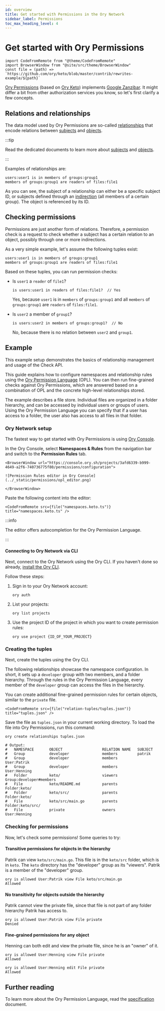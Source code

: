 ```yaml
---
id: overview
title: Get started with Permissions in the Ory Network
sidebar_label: Permissions
toc_max_heading_level: 4
---
```


# Get started with Ory Permissions

```mdx-code-block
import CodeFromRemote from "@theme/CodeFromRemote"
import BrowserWindow from "@site/src/theme/BrowserWindow"
const file = (path) => `https://github.com/ory/keto/blob/master/contrib/rewrites-example/${path}`
```

[Ory Permissions](https://www.ory.sh/permissions/) (based on [Ory Keto](https://github.com/ory/keto)) implements
[Google Zanzibar](https://research.google/pubs/pub48190/). It might differ a bit from other authorization services you know, so
let's first clarify a few concepts.

## Relations and relationships

The data model used by Ory Permissions are so-called [relationships](/keto/concepts/01_relation-tuples.mdx) that encode relations
between [subjects](/keto/concepts/15_subjects.mdx) and [objects](/keto/concepts/10_objects.mdx).

:::tip

Read the dedicated documents to learn more about [subjects](/keto/concepts/15_subjects.mdx) and
[objects](/keto/concepts/10_objects.mdx).

:::

Examples of relationships are:

```keto-relationships
users:user1 is in members of groups:group1
members of groups:group1 are readers of files:file1
```

As you can see, the subject of a relationship can either be a specific subject ID, or subjects defined through an
[indirection](https://en.wikipedia.org/wiki/Indirection) (all members of a certain group). The object is referenced by its ID.

## Checking permissions

Permissions are just another form of relations. Therefore, a permission check is a request to check whether a subject has a
certain relation to an object, possibly through one or more indirections.

As a very simple example, let's assume the following tuples exist:

```keto-relationships
users:user1 is in members of groups:group1
members of groups:group1 are readers of files:file1
```

Based on these tuples, you can run permission checks:

- Is `user1` a `reader` of `file1`?

  ```keto-relationships
  is users:user1 in readers of files:file1?  // Yes
  ```

  Yes, because `user1` is in `members` of `groups:group1` and all `members` of `groups:group1` are `readers` of `files:file1`.

- Is `user2` a member of `group1`?

  ```keto-relationships
  is users:user2 in members of groups:group1?  // No
  ```

  No, because there is no relation between `user2` and `group1`.

## Example

This example setup demonstrates the basics of relationship management and usage of the Check API.

This guide explains how to configure namespaces and relationship rules using the
[Ory Permission Language](../../keto/reference/ory-permission-language) (OPL). You can then run fine-grained checks against Ory
Permissions, which are answered based on a combination of OPL and the concrete high-level relationships stored.

The example describes a file store. Individual files are organized in a folder hierarchy, and can be accessed by individual users
or groups of users. Using the Ory Permission Language you can specify that if a user has access to a folder, the user also has
access to all files in that folder.

### Ory Network setup

The fastest way to get started with Ory Permissions is using [Ory Console](https://console.ory.sh/).

In the Ory Console, select **Namespaces & Rules** from the navigation bar and switch to the **Permission Rules** tab.

```mdx-code-block
<BrowserWindow url="https://console.ory.sh/projects/3afd6339-b999-4649-a2f6-740736775f80/permissions/configuration">

![Permission Rules editor in Ory Console](../_static/permissions/opl_editor.png)

</BrowserWindow>
```

Paste the following content into the editor:

```mdx-code-block
<CodeFromRemote src={file("namespaces.keto.ts")} title="namespaces.keto.ts" />
```

:::info

The editor offers autocompletion for the Ory Permission Language.

:::

#### Connecting to Ory Network via CLI

Next, connect to the Ory Network using the Ory CLI. If you haven't done so already,
[install the Ory CLI](../cli/01_installation.mdx).

Follow these steps:

1. Sign in to your Ory Network account:

   ```shell
   ory auth
   ```

2. List your projects:

   ```shell
   ory list projects
   ```

3. Use the project ID of the project in which you want to create permission rules:

   ```shell
   ory use project {ID_OF_YOUR_PROJECT}
   ```

### Creating the tuples

Next, create the tuples using the Ory CLI.

The following relationships showcase the namespace configuration. In short, it sets up a `developer` group with two members, and a
folder hierarchy. Through the rules in the Ory Permission Language, every member of the `developer` group can access the files in
the hierarchy.

You can create additional fine-grained permission rules for certain objects, similar to the `private` file.

```mdx-code-block
<CodeFromRemote src={file("relation-tuples/tuples.json")} title="tuples.json" />
```

Save the file as `tuples.json` in your current working directory. To load the file into Ory Permissions, run this command:

```shell
ory create relationships tuples.json

# Output:
#   NAMESPACE       OBJECT                  RELATION NAME   SUBJECT
#   Group           developer               members         patrik
#   Group           developer               members         User:Patrik
#   Group           developer               members         User:Henning
#   Folder          keto/                   viewers         Group:developer#members
#   File            keto/README.md          parents         Folder:keto/
#   Folder          keto/src/               parents         Folder:keto/
#   File            keto/src/main.go        parents         Folder:keto/src/
#   File            private                 owners          User:Henning
```

### Checking for permissions

Now, let's check some permissions! Some queries to try:

#### Transitive permissions for objects in the hierarchy

Patrik can view `keto/src/main.go`. This file is in the `keto/src` folder, which is in `keto`. The `keto` directory has the
"developer" group as its "viewers". Patrik is a member of the "developer" group.

```
ory is allowed User:Patrik view File keto/src/main.go
Allowed
```

#### No transitivity for objects outside the hierarchy

Patrik cannot view the private file, since that file is not part of any folder hierarchy Patrik has access to.

```
ory is allowed User:Patrik view File private
Denied
```

#### Fine-grained permissions for any object

Henning can both edit and view the private file, since he is an "owner" of it.

```
ory is allowed User:Henning view File private
Allowed

ory is allowed User:Henning edit File private
Allowed
```

## Further reading

To learn more about the Ory Permission Language, read the [specification](../../keto/reference/ory-permission-language.mdx)
document.
